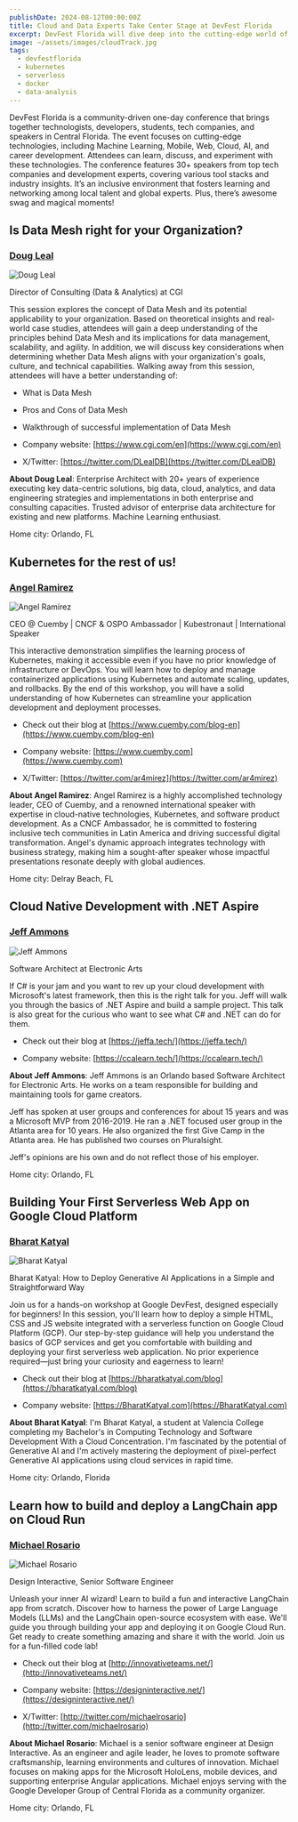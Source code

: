 ```yaml
---
publishDate: 2024-08-12T00:00:00Z
title: Cloud and Data Experts Take Center Stage at DevFest Florida
excerpt: DevFest Florida will dive deep into the cutting-edge world of cloud technology. Attendees will explore the power of serverless architecture, learning how to build scalable and efficient applications without managing infrastructure. Additionally, we'll delve into the intricacies of Kubernetes, providing insights on container orchestration and management. To round it out, we'll uncover the potential of enterprise data analysis, empowering attendees to extract valuable insights from complex datasets.
image: ~/assets/images/cloudTrack.jpg
tags:
  - devfestflorida
  - kubernetes
  - serverless
  - docker
  - data-analysis
---
```



DevFest Florida is a community-driven one-day conference that brings together technologists, developers, students, tech companies, and speakers in Central Florida. The event focuses on cutting-edge technologies, including Machine Learning, Mobile, Web, Cloud, AI, and career development. Attendees can learn, discuss, and experiment with these technologies. The conference features 30+ speakers from top tech companies and development experts, covering various tool stacks and industry insights. It’s an inclusive environment that fosters learning and networking among local talent and global experts. Plus, there’s awesome swag and magical moments!



## Is Data Mesh right for your Organization?

### [Doug Leal](https://www.linkedin.com/in/douglasleal/)


<img title="Doug Leal" alt="Doug Leal" src="https://sessionize.com/image/d0c6-400o400o1-N7HajcGAAT4sJKTh7iJoYY.png"></img>

Director of Consulting (Data & Analytics)  at CGI

This session explores the concept of Data Mesh and its potential applicability to your organization. Based on theoretical insights and real-world case studies, attendees will gain a deep understanding of the principles behind Data Mesh and its implications for data management, scalability, and agility. In addition, we will discuss key considerations when determining whether Data Mesh aligns with your organization's goals, culture, and technical capabilities. 
Walking away from this session, attendees will have a better understanding of:
 - What is Data Mesh
 - Pros and Cons of Data Mesh
 - Walkthrough of successful implementation of Data Mesh





- Company website: [https://www.cgi.com/en](https://www.cgi.com/en)



- X/Twitter: [https://twitter.com/DLealDB](https://twitter.com/DLealDB)


**About Doug Leal**: Enterprise Architect with 20+ years of experience executing key data-centric solutions, big data, cloud, analytics, and data engineering strategies and implementations in both enterprise and consulting capacities. Trusted advisor of enterprise data architecture for existing and new platforms. Machine Learning enthusiast.

Home city: Orlando, FL



## Kubernetes for the rest of us!

### [Angel Ramirez](https://www.linkedin.com/in/ar4mirez/)


<img title="Angel Ramirez" alt="Angel Ramirez" src="https://sessionize.com/image/a3c1-400o400o1-HXBBUXAqPbuiwHEACZ6cu7.png"></img>

CEO @ Cuemby | CNCF & OSPO Ambassador | Kubestronaut | International Speaker

This interactive demonstration simplifies the learning process of Kubernetes, making it accessible even if you have no prior knowledge of infrastructure or DevOps. You will learn how to deploy and manage containerized applications using Kubernetes and automate scaling, updates, and rollbacks. By the end of this workshop, you will have a solid understanding of how Kubernetes can streamline your application development and deployment processes.


- Check out their blog at [https://www.cuemby.com/blog-en](https://www.cuemby.com/blog-en)



- Company website: [https://www.cuemby.com](https://www.cuemby.com)



- X/Twitter: [https://twitter.com/ar4mirez](https://twitter.com/ar4mirez)


**About Angel Ramirez**: Angel Ramirez is a highly accomplished technology leader, CEO of Cuemby, and a renowned international speaker with expertise in cloud-native technologies, Kubernetes, and software product development. As a CNCF Ambassador, he is committed to fostering inclusive tech communities in Latin America and driving successful digital transformation. Angel's dynamic approach integrates technology with business strategy, making him a sought-after speaker whose impactful presentations resonate deeply with global audiences.

Home city: Delray Beach, FL



## Cloud Native Development with .NET Aspire

### [Jeff Ammons](https://www.linkedin.com/in/jeffammons/)


<img title="Jeff Ammons" alt="Jeff Ammons" src="https://sessionize.com/image/e06b-400o400o1-B8N9fW5e8G8698UFGXVZWp.jpg"></img>

Software Architect at Electronic Arts

If C# is your jam and you want to rev up your cloud development with Microsoft's latest framework, then this is the right talk for you. Jeff will walk you through the basics of .NET Aspire and build a sample project. This talk is also great for the curious who want to see what C# and .NET can do for them.


- Check out their blog at [https://jeffa.tech/](https://jeffa.tech/)



- Company website: [https://ccalearn.tech/](https://ccalearn.tech/)





**About Jeff Ammons**: Jeff Ammons is an Orlando based Software Architect for Electronic Arts. He works on a team responsible for building and maintaining tools for game creators.

Jeff has spoken at user groups and conferences for about 15 years and was a Microsoft MVP from 2016-2019. He ran a .NET focused user group in the Atlanta area for 10 years. He also organized the first Give Camp in the Atlanta area. He has published two courses on Pluralsight.

Jeff's opinions are his own and do not reflect those of his employer.

Home city: Orlando, FL



## Building Your First Serverless Web App on Google Cloud Platform

### [Bharat Katyal](https://linkedin.com/ln/bharatkatyala)


<img title="Bharat Katyal" alt="Bharat Katyal" src="https://sessionize.com/image/c4e1-400o400o1-RbRXUrR136rsfteaVQWGjr.png"></img>

Bharat Katyal: How to Deploy Generative AI Applications in a Simple and Straightforward Way

Join us for a hands-on workshop at Google DevFest, designed especially for beginners! In this session, you'll learn how to deploy a simple HTML, CSS and JS website integrated with a serverless function on Google Cloud Platform (GCP). Our step-by-step guidance will help you understand the basics of GCP services and get you comfortable with building and deploying your first serverless web application. No prior experience required—just bring your curiosity and eagerness to learn!


- Check out their blog at [https://bharatkatyal.com/blog](https://bharatkatyal.com/blog)



- Company website: [https://BharatKatyal.com](https://BharatKatyal.com)





**About Bharat Katyal**: I'm Bharat Katyal, a student at Valencia College completing my Bachelor's in Computing Technology and Software Development With a Cloud Concentration. I'm fascinated by the potential of Generative AI and I'm actively mastering the deployment of pixel-perfect Generative AI applications using cloud services in rapid time.

Home city: Orlando, Florida



## Learn how to build and deploy a LangChain app on Cloud Run

### [Michael Rosario](https://www.linkedin.com/in/michaelprosario/)


<img title="Michael Rosario" alt="Michael Rosario" src="https://sessionize.com/image/e459-400o400o1-7aj5HJZUuT3x1ZU9FwnTGk.jpeg"></img>

Design Interactive, Senior Software Engineer

Unleash your inner AI wizard! Learn to build a fun and interactive LangChain app from scratch. Discover how to harness the power of Large Language Models (LLMs) and the LangChain open-source ecosystem with ease. We'll guide you through building your app and deploying it on Google Cloud Run. Get ready to create something amazing and share it with the world. Join us for a fun-filled code lab!


- Check out their blog at [http://innovativeteams.net/](http://innovativeteams.net/)



- Company website: [https://designinteractive.net/](https://designinteractive.net/)



- X/Twitter: [http://twitter.com/michaelrosario](http://twitter.com/michaelrosario)


**About Michael Rosario**: Michael is a senior software engineer at Design Interactive. As an engineer and agile leader, he loves to promote software craftsmanship, learning environments and cultures of innovation. Michael focuses on making apps for the Microsoft HoloLens, mobile devices, and supporting enterprise Angular applications.  Michael enjoys serving with the Google Developer Group of Central Florida as a community organizer. 

Home city: Orlando, FL




